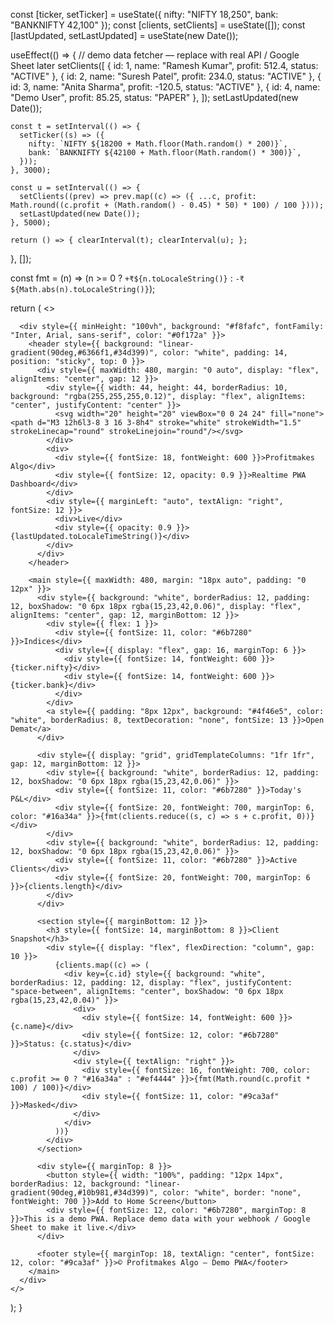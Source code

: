 
  const [ticker, setTicker] = useState({ nifty: "NIFTY 18,250", bank: "BANKNIFTY 42,100" });
  const [clients, setClients] = useState([]);
  const [lastUpdated, setLastUpdated] = useState(new Date());

  useEffect(() => {
    // demo data fetcher — replace with real API / Google Sheet later
    setClients([
      { id: 1, name: "Ramesh Kumar", profit: 512.4, status: "ACTIVE" },
      { id: 2, name: "Suresh Patel", profit: 234.0, status: "ACTIVE" },
      { id: 3, name: "Anita Sharma", profit: -120.5, status: "ACTIVE" },
      { id: 4, name: "Demo User", profit: 85.25, status: "PAPER" },
    ]);
    setLastUpdated(new Date());

    const t = setInterval(() => {
      setTicker((s) => ({
        nifty: `NIFTY ${18200 + Math.floor(Math.random() * 200)}`,
        bank: `BANKNIFTY ${42100 + Math.floor(Math.random() * 300)}`,
      }));
    }, 3000);

    const u = setInterval(() => {
      setClients((prev) => prev.map((c) => ({ ...c, profit: Math.round((c.profit + (Math.random() - 0.45) * 50) * 100) / 100 })));
      setLastUpdated(new Date());
    }, 5000);

    return () => { clearInterval(t); clearInterval(u); };
  }, []);

  const fmt = (n) => (n >= 0 ? `+₹${n.toLocaleString()}` : `-₹${Math.abs(n).toLocaleString()}`);

  return (
    <>
      <Head>
        <title>Profitmakes Algo</title>
        <meta name="description" content="Profitmakes Algo — realtime PWA demo" />
        <meta name="mobile-web-app-capable" content="yes" />
        <link rel="manifest" href="/manifest.json" />
      </Head>

      <div style={{ minHeight: "100vh", background: "#f8fafc", fontFamily: "Inter, Arial, sans-serif", color: "#0f172a" }}>
        <header style={{ background: "linear-gradient(90deg,#6366f1,#34d399)", color: "white", padding: 14, position: "sticky", top: 0 }}>
          <div style={{ maxWidth: 480, margin: "0 auto", display: "flex", alignItems: "center", gap: 12 }}>
            <div style={{ width: 44, height: 44, borderRadius: 10, background: "rgba(255,255,255,0.12)", display: "flex", alignItems: "center", justifyContent: "center" }}>
              <svg width="20" height="20" viewBox="0 0 24 24" fill="none"><path d="M3 12h6l3-8 3 16 3-8h4" stroke="white" strokeWidth="1.5" strokeLinecap="round" strokeLinejoin="round"/></svg>
            </div>
            <div>
              <div style={{ fontSize: 18, fontWeight: 600 }}>Profitmakes Algo</div>
              <div style={{ fontSize: 12, opacity: 0.9 }}>Realtime PWA Dashboard</div>
            </div>
            <div style={{ marginLeft: "auto", textAlign: "right", fontSize: 12 }}>
              <div>Live</div>
              <div style={{ opacity: 0.9 }}>{lastUpdated.toLocaleTimeString()}</div>
            </div>
          </div>
        </header>

        <main style={{ maxWidth: 480, margin: "18px auto", padding: "0 12px" }}>
          <div style={{ background: "white", borderRadius: 12, padding: 12, boxShadow: "0 6px 18px rgba(15,23,42,0.06)", display: "flex", alignItems: "center", gap: 12, marginBottom: 12 }}>
            <div style={{ flex: 1 }}>
              <div style={{ fontSize: 11, color: "#6b7280" }}>Indices</div>
              <div style={{ display: "flex", gap: 16, marginTop: 6 }}>
                <div style={{ fontSize: 14, fontWeight: 600 }}>{ticker.nifty}</div>
                <div style={{ fontSize: 14, fontWeight: 600 }}>{ticker.bank}</div>
              </div>
            </div>
            <a style={{ padding: "8px 12px", background: "#4f46e5", color: "white", borderRadius: 8, textDecoration: "none", fontSize: 13 }}>Open Demat</a>
          </div>

          <div style={{ display: "grid", gridTemplateColumns: "1fr 1fr", gap: 12, marginBottom: 12 }}>
            <div style={{ background: "white", borderRadius: 12, padding: 12, boxShadow: "0 6px 18px rgba(15,23,42,0.06)" }}>
              <div style={{ fontSize: 11, color: "#6b7280" }}>Today's P&L</div>
              <div style={{ fontSize: 20, fontWeight: 700, marginTop: 6, color: "#16a34a" }}>{fmt(clients.reduce((s, c) => s + c.profit, 0))}</div>
            </div>
            <div style={{ background: "white", borderRadius: 12, padding: 12, boxShadow: "0 6px 18px rgba(15,23,42,0.06)" }}>
              <div style={{ fontSize: 11, color: "#6b7280" }}>Active Clients</div>
              <div style={{ fontSize: 20, fontWeight: 700, marginTop: 6 }}>{clients.length}</div>
            </div>
          </div>

          <section style={{ marginBottom: 12 }}>
            <h3 style={{ fontSize: 14, marginBottom: 8 }}>Client Snapshot</h3>
            <div style={{ display: "flex", flexDirection: "column", gap: 10 }}>
              {clients.map((c) => (
                <div key={c.id} style={{ background: "white", borderRadius: 12, padding: 12, display: "flex", justifyContent: "space-between", alignItems: "center", boxShadow: "0 6px 18px rgba(15,23,42,0.04)" }}>
                  <div>
                    <div style={{ fontSize: 14, fontWeight: 600 }}>{c.name}</div>
                    <div style={{ fontSize: 12, color: "#6b7280" }}>Status: {c.status}</div>
                  </div>
                  <div style={{ textAlign: "right" }}>
                    <div style={{ fontSize: 16, fontWeight: 700, color: c.profit >= 0 ? "#16a34a" : "#ef4444" }}>{fmt(Math.round(c.profit * 100) / 100)}</div>
                    <div style={{ fontSize: 11, color: "#9ca3af" }}>Masked</div>
                  </div>
                </div>
              ))}
            </div>
          </section>

          <div style={{ marginTop: 8 }}>
            <button style={{ width: "100%", padding: "12px 14px", borderRadius: 12, background: "linear-gradient(90deg,#10b981,#34d399)", color: "white", border: "none", fontWeight: 700 }}>Add to Home Screen</button>
            <div style={{ fontSize: 12, color: "#6b7280", marginTop: 8 }}>This is a demo PWA. Replace demo data with your webhook / Google Sheet to make it live.</div>
          </div>

          <footer style={{ marginTop: 18, textAlign: "center", fontSize: 12, color: "#9ca3af" }}>© Profitmakes Algo — Demo PWA</footer>
        </main>
      </div>
    </>
  );
}
